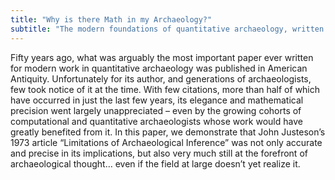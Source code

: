```yaml
---
title: "Why is there Math in my Archaeology?"
subtitle: "The modern foundations of quantitative archaeology, written decades too soon"
---
```


Fifty years ago, what was arguably the most important paper ever written for modern work in quantitative archaeology was published in American Antiquity. Unfortunately for its author, and generations of archaeologists, few took notice of it at the time. With few citations, more than half of which have occurred in just the last few years, its elegance and mathematical precision went largely unappreciated -- even by the growing cohorts of computational and quantitative archaeologists whose work would have greatly benefited from it. In this paper, we demonstrate that John Justeson's 1973 article "Limitations of Archaeological Inference" was not only accurate and precise in its implications, but also very much still at the forefront of archaeological thought... even if the field at large doesn't yet realize it.
